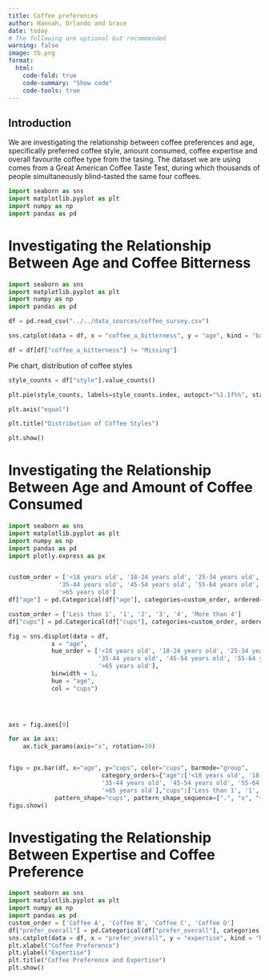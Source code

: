 ```yaml
---
title: Coffee preferences
author: Hannah, Orlando and Grace
date: today
# The following are optional but recommended
warning: false
image: tb.png
format:
  html:
    code-fold: true
    code-summary: "Show code"
    code-tools: true
---
```


## Introduction

We are investigating the relationship between coffee preferences and age, specifically preferred coffee style, amount consumed, coffee expertise and overall favourite coffee type from the tasing.
The dataset we are using comes from a Great American Coffee Taste Test, during which thousands of people simultaneously blind-tasted the same four coffees.

```python
import seaborn as sns
import matplotlib.pyplot as plt
import numpy as np
import pandas as pd
```

# Investigating the Relationship Between Age and Coffee Bitterness
```python
import seaborn as sns
import matplotlib.pyplot as plt
import numpy as np
import pandas as pd

df = pd.read_csv("../../data_sources/coffee_survey.csv")

sns.catplot(data = df, x = "coffee_a_bitterness", y = "age", kind = "bar")

df = df[df["coffee_a_bitterness"] != "Missing"]
```
 
Pie chart, distribution of coffee styles
 
```python
style_counts = df["style"].value_counts()

plt.pie(style_counts, labels=style_counts.index, autopct="%1.1f%%", startangle=140)

plt.axis("equal")

plt.title("Distribution of Coffee Styles")

plt.show()

```

# Investigating the Relationship Between Age and Amount of Coffee Consumed
```python
import seaborn as sns
import matplotlib.pyplot as plt
import numpy as np
import pandas as pd
import plotly.express as px


custom_order = ['<18 years old', '18-24 years old', '25-34 years old',
              '35-44 years old', '45-54 years old', '55-64 years old',
              '>65 years old']
df["age"] = pd.Categorical(df["age"], categories=custom_order, ordered=True)

custom_order = ['Less than 1', '1', '2', '3', '4', 'More than 4']
df["cups"] = pd.Categorical(df["cups"], categories=custom_order, ordered=True)

fig = sns.displot(data = df,
            x = "age",
            hue_order = ['<18 years old', '18-24 years old', '25-34 years old',
                         '35-44 years old', '45-54 years old', '55-64 years old',
                         '>65 years old'],
            binwidth = 1,
            hue = "age",
            col = "cups")
            



axs = fig.axes[0]

for ax in axs:
    ax.tick_params(axis="x", rotation=30)


figu = px.bar(df, x="age", y="cups", color="cups", barmode="group", 
                          category_orders={"age":['<18 years old', '18-24 years old', '25-34 years old',
                          '35-44 years old', '45-54 years old', '55-64 years old',
                          '>65 years old'],"cups":['Less than 1', '1', '2', '3', '4', 'More than 4']},
             pattern_shape="cups", pattern_shape_sequence=[".", "x", "+", "-", "/","|"])
figu.show()
```


# Investigating the Relationship Between Expertise and Coffee Preference

```python
import seaborn as sns
import matplotlib.pyplot as plt
import numpy as np
import pandas as pd
custom_order = ['Coffee A', 'Coffee B', 'Coffee C', 'Coffee D']
df["prefer_overall"] = pd.Categorical(df["prefer_overall"], categories = custom_order, ordered = True)
sns.catplot(data = df, x = "prefer_overall", y = "expertise", kind = "bar")
plt.xlabel("Coffee Preference")
plt.ylabel("Expertise")
plt.title("Coffee Preference and Expertise")
plt.show()
```